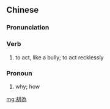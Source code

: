 {{also|胡为}}
==Chinese==
{{zh-forms|s=胡为}}

===Pronunciation===
{{zh-pron
|m=húwéi
|cat=n
}}

===Verb===
{{zh-verb}}

# to act, like a bully; to act recklessly

===Pronoun===
{{zh-pronoun}}

# why; how

[[mg:胡為]]